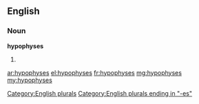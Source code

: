 ==English==

===Noun===
'''hypophyses'''

# {{plural of|hypophysis}}

[[Category:English plurals]]
[[Category:English plurals ending in "-es"]]

[[ar:hypophyses]]
[[el:hypophyses]]
[[fr:hypophyses]]
[[mg:hypophyses]]
[[my:hypophyses]]